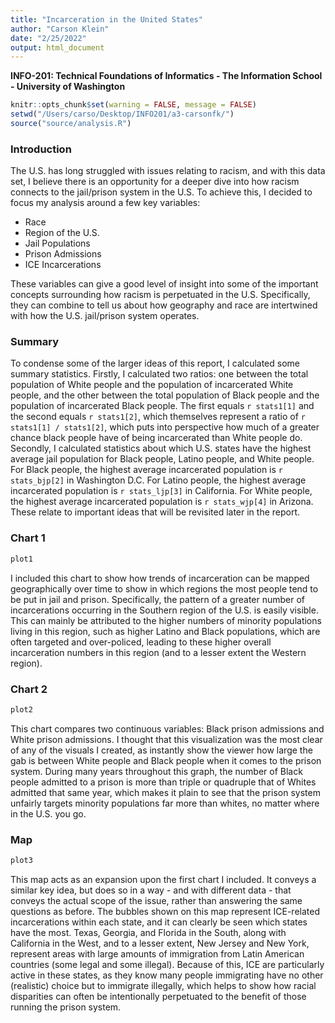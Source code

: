 ```yaml
---
title: "Incarceration in the United States"
author: "Carson Klein"
date: "2/25/2022"
output: html_document
---
```

**INFO-201: Technical Foundations of Informatics - The Information School - University of Washington**

```r
knitr::opts_chunk$set(warning = FALSE, message = FALSE) 
setwd("/Users/carso/Desktop/INFO201/a3-carsonfk/")
source("source/analysis.R")
```
### Introduction

The U.S. has long struggled with issues relating to racism, and with this data set, I believe there is an opportunity for a deeper dive into how racism connects to the jail/prison system in the U.S. To achieve this, I decided to focus my analysis around a few key variables:

* Race
* Region of the U.S.
* Jail Populations
* Prison Admissions
* ICE Incarcerations

These variables can give a good level of insight into some of the important concepts surrounding how racism is perpetuated in the U.S. Specifically, they can combine to tell us about how geography and race are intertwined with how the U.S. jail/prison system operates.

### Summary

To condense some of the larger ideas of this report, I calculated some summary statistics. Firstly, I calculated two ratios: one between the total population of White people and the population of incarcerated White people, and the other between the total population of Black people and the population of incarcerated Black people. The first equals `r stats1[1]` and the second equals `r stats1[2]`, which themselves represent a ratio of `r stats1[1] / stats1[2]`, which puts into perspective how much of a greater chance black people have of being incarcerated than White people do. Secondly, I calculated statistics about which U.S. states have the highest average jail population for Black people, Latino people, and White people. For Black people, the highest average incarcerated population is `r stats_bjp[2]` in Washington D.C. For Latino people, the highest average incarcerated population is `r stats_ljp[3]` in California. For White people, the highest average incarcerated population is `r stats_wjp[4]` in Arizona. These relate to important ideas that will be revisited later in the report.

### Chart 1

```r
plot1
```

I included this chart to show how trends of incarceration can be mapped geographically over time to show in which regions the most people tend to be put in jail and prison. Specifically, the pattern of a greater number of incarcerations occurring in the Southern region of the U.S. is easily visible. This can mainly be attributed to the higher numbers of minority populations living in this region, such as higher Latino and Black populations, which are often targeted and over-policed, leading to these higher overall incarceration numbers in this region (and to a lesser extent the Western region).

### Chart 2

```r
plot2
```

This chart compares two continuous variables: Black prison admissions and White prison admissions. I thought that this visualization was the most clear of any of the visuals I created, as instantly show the viewer how large the gab is between White people and Black people when it comes to the prison system. During many years throughout this graph, the number of Black people admitted to a prison is more than triple or quadruple that of Whites admitted that same year, which makes it plain to see that the prison system unfairly targets minority populations far more than whites, no matter where in the U.S. you go.

### Map

```r
plot3
```

This map acts as an expansion upon the first chart I included. It conveys a similar key idea, but does so in a way - and with different data - that conveys the actual scope of the issue, rather than answering the same questions as before. The bubbles shown on this map represent ICE-related incarcerations within each state, and it can clearly be seen which states have the most. Texas, Georgia, and Florida in the South, along with California in the West, and to a lesser extent, New Jersey and New York, represent areas with large amounts of immigration from Latin American countries (some legal and some illegal). Because of this, ICE are particularly active in these states, as they know many people immigrating have no other (realistic) choice but to immigrate illegally, which helps to show how racial disparities can often be intentionally perpetuated to the benefit of those running the prison system.